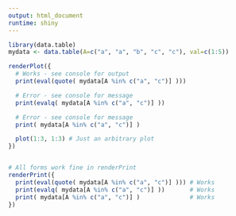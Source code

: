 ```yaml
---
output: html_document
runtime: shiny
---
```


```r
library(data.table)
mydata <- data.table(A=c("a", "a", "b", "c", "c"), val=c(1:5))

renderPlot({
  # Works - see console for output
  print(eval(quote( mydata[A %in% c("a", "c")] )))

  # Error - see console for message
  print(evalq( mydata[A %in% c("a", "c")] ))

  # Error - see console for message
  print( mydata[A %in% c("a", "c")] )

  plot(1:3, 1:3) # Just an arbitrary plot
})


# All forms work fine in renderPrint
renderPrint({
  print(eval(quote( mydata[A %in% c("a", "c")] ))) # Works
  print(evalq( mydata[A %in% c("a", "c")] ))       # Works
  print( mydata[A %in% c("a", "c")] )              # Works
})
```
